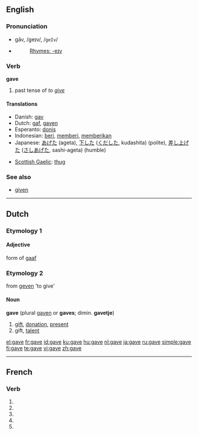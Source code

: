 {{wikipedia|dab=gave}}
==English==

{{rank|done|days|something|213|gave|asked|soon|almost}}

===Pronunciation===
*gāv, /ɡeɪv/, /<tt>geIv</tt>/
*{{audio|en-us-gave.ogg|Audio (US)}}
*:[[Rhymes:English:-eɪv|Rhymes: -eɪv]]

=== Verb ===
'''gave'''

# past tense of ''to [[give]]''

==== Translations ====
{{top}}
*Danish: [[gav]]
*Dutch: [[gaf]], [[gaven]]
*Esperanto: [[donis]]
*Indonesian: [[beri]], [[beri|memberi]], [[beri|memberikan]]
*Japanese: [[あげた]] (ageta), [[下した]] ([[くだした]], kudashita) (polite), [[差し上げた]] ([[さしあげた]], sashi-ageta) (humble)
{{mid}}
*[[Scottish Gaelic]]: [[thug#Scottish Gaelic|thug]]
{{bottom}}

===See also===
*[[given]]

----

==Dutch==

===Etymology 1===

====Adjective====
form of [[gaaf]]

===Etymology 2===
from [[geven]] 'to give'

====Noun====
'''gave''' (plural [[gaven]] or '''gaves'''; dimin. '''gavetje''')

# [[gift]], [[donation]], [[present]]
# gift, [[talent]]

[[el:gave]]
[[fr:gave]]
[[id:gave]]
[[ku:gave]]
[[hu:gave]]
[[nl:gave]]
[[ja:gave]]
[[ru:gave]]
[[simple:gave]]
[[fi:gave]]
[[te:gave]]
[[vi:gave]]
[[zh:gave]]

----
{{see|gavé}}
==French==

===Verb===
{{fr-verb-form}}

# {{form of|[[first-person|First-person]] [[singular]] [[present indicative]]|gaver|lang=French}}
# {{form of|[[third-person|Third-person]] [[singular]] [[present indicative]]| gaver|lang=French}}
# {{form of|First-person singular [[present subjunctive]]|gaver|lang=French}}
# {{form of|[[third-person|Third-person]] singular [[present subjunctive]]| gaver|lang=French}}
# {{form of|Second-person singular [[imperative]]|gaver |lang=French}}


{{rfc-auto}}